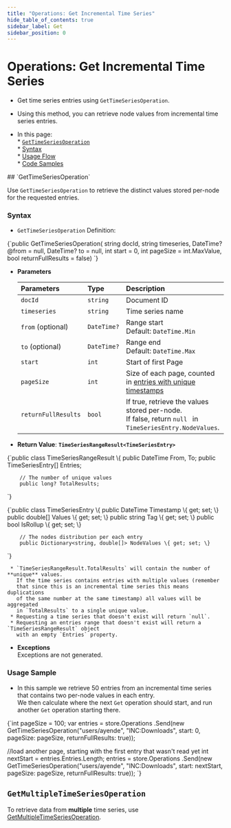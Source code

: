 ```yaml
---
title: "Operations: Get Incremental Time Series"
hide_table_of_contents: true
sidebar_label: Get
sidebar_position: 0
---
```



# Operations: Get Incremental Time Series
<Admonition type="note" title="Note">

* Get time series entries using `GetTimeSeriesOperation`.  
* Using this method, you can retrieve node values from incremental time series entries.  

* In this page:  
      * [`GetTimeSeriesOperation`](../../../../../document-extensions/timeseries/incremental-time-series/client-api/operations/get.mdx#gettimeseriesoperation)  
         * [Syntax](../../../../../document-extensions/timeseries/incremental-time-series/client-api/operations/get.mdx#syntax)  
         * [Usage Flow](../../../../../document-extensions/timeseries/incremental-time-series/client-api/operations/get.mdx#usage-flow)  
         * [Code Samples](../../../../../document-extensions/timeseries/incremental-time-series/client-api/operations/get.mdx#usage-sample)  

</Admonition>
## `GetTimeSeriesOperation`

Use `GetTimeSeriesOperation` to retrieve the distinct values stored per-node for the requested entries.  
### Syntax

* `GetTimeSeriesOperation` Definition:  
<TabItem value="incremental_declaration_GetTimeSeriesOperation" label="incremental_declaration_GetTimeSeriesOperation">
<CodeBlock language="csharp">
{`public GetTimeSeriesOperation(
    string docId, string timeseries, DateTime? @from = null,
    DateTime? to = null, int start = 0, int pageSize = int.MaxValue, 
    bool returnFullResults = false)
`}
</CodeBlock>
</TabItem>

* **Parameters**  

    | Parameters | Type | Description |
    |:-------------|:-------------|:-------------|
    | `docId` | `string` | Document ID |
    | `timeseries` | `string` | Time series name |
    | `from` (optional) | `DateTime?` | Range start  <br/> Default: `DateTime.Min` ||
    | `to` (optional) | `DateTime?` | Range end  <br/> Default: `DateTime.Max` ||
    | `start` | `int` | Start of first Page |
    | `pageSize` | `int` | Size of each page, counted in [entries with unique timestamps](../../../../../document-extensions/timeseries/incremental-time-series/overview.mdx#incremental-time-series-structure) |
    | `returnFullResults` | `bool` | If true, retrieve the values stored per-node. <br/> If false, return `null ` in `TimeSeriesEntry.NodeValues`. |
     

* **Return Value**: **`TimeSeriesRangeResult<TimeSeriesEntry>`**  
<TabItem value="csharp" label="csharp">
<CodeBlock language="csharp">
{`public class TimeSeriesRangeResult 
    \{
        public DateTime From, To;
        public TimeSeriesEntry[] Entries;
        
        // The number of unique values
        public long? TotalResults; 
        
`}
</CodeBlock>
</TabItem>

<TabItem value="csharp" label="csharp">
<CodeBlock language="csharp">
{`public class TimeSeriesEntry 
    \{
        public DateTime Timestamp \{ get; set; \}
        public double[] Values \{ get; set; \}
        public string Tag \{ get; set; \}
        public bool IsRollup \{ get; set; \}
        
        // The nodes distribution per each entry
        public Dictionary<string, double[]> NodeValues \{ get; set; \} 
`}
</CodeBlock>
</TabItem>

     * `TimeSeriesRangeResult.TotalResults` will contain the number of **unique** values.  
       If the time series contains entries with multiple values (remember 
       that since this is an incremental time series this means duplications 
       of the same number at the same timestamp) all values will be aggregated 
       in `TotalResults` to a single unique value.  
     * Requesting a time series that doesn't exist will return `null`.  
     * Requesting an entries range that doesn't exist will return a `TimeSeriesRangeResult` object 
       with an empty `Entries` property.  
 
* **Exceptions**  
  Exceptions are not generated.  
### Usage Sample

* In this sample we retrieve 50 entries from an incremental time series that contains 
  two per-node values in each entry.  
  We then calculate where the next `Get` operation should start, and run another `Get` 
  operation starting there.  
<TabItem value="incremental_GetTimeSeriesOperation" label="incremental_GetTimeSeriesOperation">
<CodeBlock language="csharp">
{`int pageSize = 100;
var entries = store.Operations
                  .Send(new GetTimeSeriesOperation("users/ayende",
                   "INC:Downloads", start: 0, pageSize: pageSize, 
                   returnFullResults: true));

//load another page, starting with the first entry that wasn't read yet
int nextStart = entries.Entries.Length;
entries = store.Operations
                  .Send(new GetTimeSeriesOperation("users/ayende",
                   "INC:Downloads", start: nextStart, pageSize: pageSize, 
                   returnFullResults: true));
`}
</CodeBlock>
</TabItem>  



## `GetMultipleTimeSeriesOperation`

To retrieve data from **multiple** time series, 
use [GetMultipleTimeSeriesOperation](../../../../../document-extensions/timeseries/client-api/operations/get.mdx#getmultipletimeseriesoperation).  




